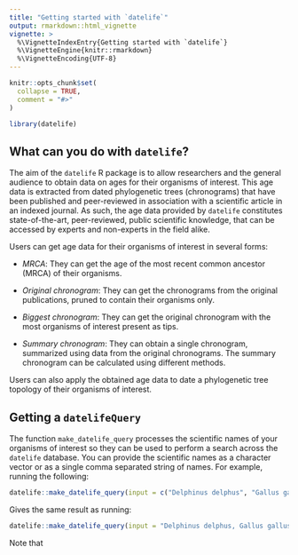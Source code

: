 ```yaml
---
title: "Getting started with `datelife`"
output: rmarkdown::html_vignette
vignette: >
  %\VignetteIndexEntry{Getting started with `datelife`}
  %\VignetteEngine{knitr::rmarkdown}
  %\VignetteEncoding{UTF-8}
---
```


```r
knitr::opts_chunk$set(
  collapse = TRUE,
  comment = "#>"
)
```

```r
library(datelife)
```

## What can you do with `datelife`?

The aim of the `datelife` R package is to allow researchers and the general audience to obtain data on ages for their organisms of interest. This age data is extracted from dated phylogenetic trees (chronograms) that have been published and peer-reviewed in association with a scientific article in an indexed journal. As such, the age data provided by `datelife` constitutes state-of-the-art, peer-reviewed, public scientific knowledge, that can be accessed by experts and non-experts in the field alike. 

Users can get age data for their organisms of interest in several forms:

- *MRCA*: They can get the age of the most recent common ancestor (MRCA) of their organisms.

- *Original chronogram*: They can get the chronograms from the original publications, pruned to contain their organisms only.

- *Biggest chronogram*: They can get the original chronogram with the most organisms of interest present as tips.

- *Summary chronogram*: They can obtain a single chronogram, summarized using data from the original chronograms. The summary chronogram can be calculated using different methods.

Users can also apply the obtained age data to date a phylogenetic tree topology of their organisms of interest.

## Getting a `datelifeQuery`

The function `make_datelife_query` processes the scientific names of your organisms of interest so they can be used to perform a search across the `datelife` database. You can provide the scientific names as a character vector or as a single comma separated string of names.
For example, running the following:

```r

datelife::make_datelife_query(input = c("Delphinus delphus", "Gallus gallus", "elephas Maximus", "felis_catus"))
```

Gives the same result as running:

```r

datelife::make_datelife_query(input = "Delphinus delphus, Gallus gallus, elephas Maximus, felis_catus")
```

Note that


